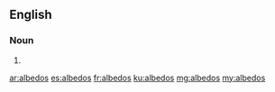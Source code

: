 ==English==

===Noun===
{{head|en|plural}}

# {{plural of|albedo|lang=en}}

[[ar:albedos]]
[[es:albedos]]
[[fr:albedos]]
[[ku:albedos]]
[[mg:albedos]]
[[my:albedos]]